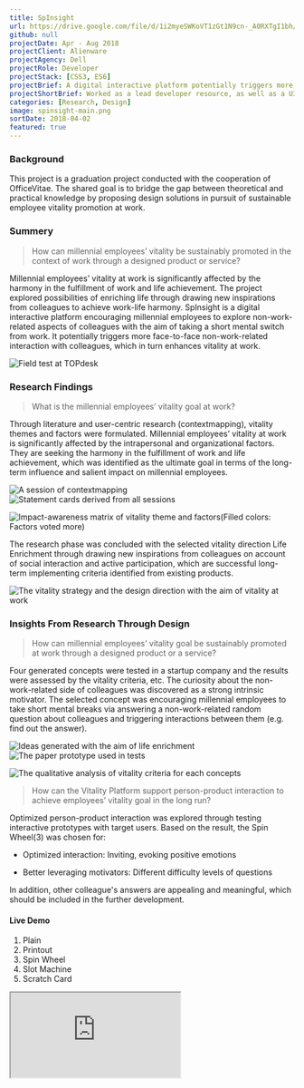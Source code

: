 ```yaml
---
title: SpInsight
url: https://drive.google.com/file/d/1i2myeSWKoVT1zGt1N9cn-_A0RXTgI1bh/view
github: null
projectDate: Apr - Aug 2018
projectClient: Alienware
projectAgency: Dell
projectRole: Developer
projectStack: [CSS3, ES6]
projectBrief: A digital interactive platform potentially triggers more face-to-face non-work-related interaction between millennial colleagues, which in turn enhances their vitality at work.
projectShortBrief: Worked as a lead developer resource, as well as a UI/UX designer, on the new Alienware Command Center.
categories: [Research, Design]
image: spinsight-main.png
sortDate: 2018-04-02
featured: true
---
```


### Background

This project is a graduation project conducted with the cooperation of OfficeVitae. The shared goal is to bridge the gap between theoretical and practical knowledge by proposing design solutions in pursuit of sustainable employee vitality promotion at work.

### Summery

> How can millennial employees’ vitality be sustainably promoted in the context of work through a designed product or service?

Millennial employees’ vitality at work is significantly affected by the harmony in the fulfillment of work and life achievement. The project explored possibilities of enriching life through drawing new inspirations from colleagues to achieve work-life harmony. SpInsight is a digital interactive platform encouraging millennial employees to explore non-work-related aspects of colleagues with the aim of taking a short mental switch from work. It potentially triggers more face-to-face non-work-related interaction with colleagues, which in turn enhances vitality at work.

<div class='figure-container'>

![Field test at TOPdesk](spinsight-field-test.jpg)

</div>

### Research Findings

> What is the millennial employees’ vitality goal at work?

Through literature and user-centric research (contextmapping), vitality themes and factors were formulated. Millennial employees’ vitality at work is significantly affected by the intrapersonal and organizational factors. They are seeking the harmony in the fulfillment of work and life achievement, which was identified as the ultimate goal in terms of the long-term influence and salient impact on millennial employees.

<div class='figure-container'>

![A session of contextmapping](spinsight-contextmapping.png)
![Statement cards derived from all sessions](spinsight-statement-card.jpg)

</div>

<div class='figure-container'>

![Impact-awareness matrix of vitality theme and factors(Filled colors: Factors voted more)](spinsight-matrix.png)

</div>

The research phase was concluded with the selected vitality direction Life Enrichment through drawing new inspirations from colleagues on account of social interaction and active participation, which are successful long-term implementing criteria identified from existing products.

<div class='figure-container'>

![The vitality strategy and the design direction with the aim of vitality at work](spinsight-direction.png)

</div>

### Insights From Research Through Design

> How can millennial employees’ vitality goal be sustainably promoted at work through a designed product or a service?

Four generated concepts were tested in a startup company and the results were assessed by the vitality criteria, etc. The curiosity about the non-work-related side of colleagues was discovered as a strong intrinsic motivator. The selected concept was encouraging millennial employees to take short mental breaks via answering a non-work-related random question about colleagues and triggering interactions between them (e.g. find out the answer). 

<div class='figure-container'>

![Ideas generated with the aim of life enrichment](spinsight-ideation.png)
![The paper prototype used in tests](spinsight-paper-prototype.png)

</div>

<div class='figure-container'>

![The qualitative analysis of vitality criteria for each concepts](spinsight-analysis.png)

</div>

<div class='iframe-container'>
<div>

> How can the Vitality Platform support person-product interaction to achieve employees’ vitality goal in the long run? 

Optimized person-product interaction was explored through testing interactive prototypes with target users. Based on the result, the Spin Wheel(3) was chosen for:

- Optimized interaction: Inviting, evoking positive emotions 

- Better leveraging motivators: Different difficulty levels of questions

In addition, other colleague's answers are appealing and meaningful, which should be included in the further development.

<h4>Live Demo <BsArrowRight /></h4>

1. Plain
1. Printout
1. Spin Wheel
1. Slot Machine
1. Scratch Card

</div>

<iframe src='https://spinsight-prototype.netlify.app/' />
</div>

### Conceptualization 

> How can millennial employees’ vitality goal be sustainably promoted at work through the Vitality Platform?

- Design Goal: A digital platform encouraging millennial employees to explore non-work-related aspects of colleagues with the aim of taking a mental switch from work

- Target Interaction: Engaging, Curious and Relaxed

The final concept SpInsight has three main functions: requesting, answering and proposing a random question about colleagues with different difficulty levels: appearance, belongings, character, experience and customized questions.

<div class='figure-container'>

![Design system and the refined person-product interaction journey](spinsight-design-system.png)

</div>

<div class='figure-container'>

![Wireframe](spinsight-wireframe.png)

</div>

### Final Evaluation

<div class='iframe-container' style={{ marginTop: 0 }}>
<div>

An interactive prototype was evaluated in four companies. The concept worked in the group of TOPdesk interns and it potentially triggered more face-to-face non-work-related interaction with colleagues, which in turn enhances vitality at work. However, employee participants showed less motivation because of less motivating questions, lack of feedback and trigger. 

Thus, two focus groups were conducted to clarify the critical long-term motivators. The curiosity about how colleagues perceive oneself was the most powerful spark to enhance the retention (e.g. push notification like “You are mentioned in an answer.”).

<h4>Live Demo <BsArrowRight /></h4>
</div>

<iframe src='https://spinsight-prototype.netlify.app/' />
</div>

### Future Development

In general, SpInsight is feasible in a workplace and considered fun and engaging. There are some opportunities that could also benefit from its advantage of getting to know people quickly, such as an introduction program in the educational setting. 

However, how to attract group participation and sustain millennial employees’ interest and motivations over time requires further research and evaluation on different working contexts (e.g. company scale, department, the stage of group development). 

<div class='figure-container uneven'>

![The result of different triggers](spinsight-trigger.png)
![The overview of possible improvements(marked in white)](spinsight-improved-flow.png)

</div>